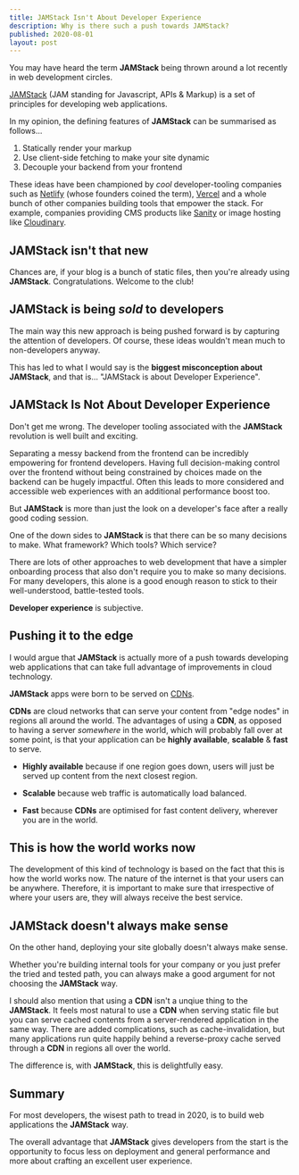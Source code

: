 ```yaml
---
title: JAMStack Isn't About Developer Experience
description: Why is there such a push towards JAMStack?
published: 2020-08-01
layout: post
---
```


You may have heard the term **JAMStack** being thrown around a lot recently in web development circles.

[JAMStack](https://jamstack.org) (JAM standing for Javascript, APIs &amp; Markup) is a set of principles for developing web applications.

In my opinion, the defining features of **JAMStack** can be summarised as follows...

1. Statically render your markup
2. Use client-side fetching to make your site dynamic
3. Decouple your backend from your frontend

These ideas have been championed by _cool_ developer-tooling companies such as [Netlify](https://netlify.com) (whose founders coined the term), [Vercel](https://vercel.com) and a whole bunch of other companies building tools that empower the stack. For example, companies providing CMS products like [Sanity](https://sanity.io) or image hosting like [Cloudinary](https://cloudinary.com).

## JAMStack isn't that new

Chances are, if your blog is a bunch of static files, then you're already using **JAMStack**. Congratulations. Welcome to the club!

## JAMStack is being _sold_ to developers

The main way this new approach is being pushed forward is by capturing the attention of developers. Of course, these ideas wouldn't mean much to non-developers anyway.

This has led to what I would say is the **biggest misconception about JAMStack**, and that is... "JAMStack is about Developer Experience".

## JAMStack Is Not About Developer Experience

Don't get me wrong. The developer tooling associated with the **JAMStack** revolution is well built and exciting.

Separating a messy backend from the frontend can be incredibly empowering for frontend developers. Having full decision-making control over the frontend without being constrained by choices made on the backend can be hugely impactful. Often this leads to more considered and accessible web experiences with an additional performance boost too.

But **JAMStack** is more than just the look on a developer's face after a really good coding session.

One of the down sides to **JAMStack** is that there can be so many decisions to make. What framework? Which tools? Which service?

There are lots of other approaches to web development that have a simpler onboarding process that also don't require you to make so many decisions. For many developers, this alone is a good enough reason to stick to their well-understood, battle-tested tools.

**Developer experience** is subjective.

## Pushing it to the edge

I would argue that **JAMStack** is actually more of a push towards developing web applications that can take full advantage of improvements in cloud technology.

**JAMStack** apps were born to be served on [CDNs](https://en.wikipedia.org/wiki/Content_delivery_network).

**CDNs** are cloud networks that can serve your content from "edge nodes" in regions all around the world. The advantages of using a **CDN**, as opposed to having a server _somewhere_ in the world, which will probably fall over at some point, is that your application can be **highly available**, **scalable** &amp; **fast** to serve.

- **Highly available** because if one region goes down, users will just be served up content from the next closest region.

- **Scalable** because web traffic is automatically load balanced.

- **Fast** because **CDNs** are optimised for fast content delivery, wherever you are in the world.

## This is how the world works now

The development of this kind of technology is based on the fact that this is how the world works now. The nature of the internet is that your users can be anywhere. Therefore, it is important to make sure that irrespective of where your users are, they will always receive the best service.

## JAMStack doesn't always make sense

On the other hand, deploying your site globally doesn't always make sense.

Whether you're building internal tools for your company or you just prefer the tried and tested path, you can always make a good argument for not choosing the **JAMStack** way.

I should also mention that using a **CDN** isn't a unqiue thing to the **JAMStack**. It feels most natural to use a **CDN** when serving static file but you can serve cached contents from a server-rendered application in the same way. There are added complications, such as cache-invalidation, but many applications run quite happily behind a reverse-proxy cache served through a **CDN** in regions all over the world.

The difference is, with **JAMStack**, this is delightfully easy.

## Summary

For most developers, the wisest path to tread in 2020, is to
build web applications the **JAMStack** way.

The overall advantage that **JAMStack** gives developers from the start is the opportunity to focus less on deployment and general performance and more about crafting an excellent user experience.
